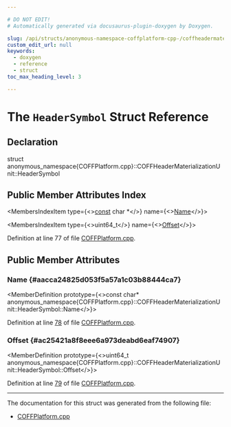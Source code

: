 ```yaml
---

# DO NOT EDIT!
# Automatically generated via docusaurus-plugin-doxygen by Doxygen.

slug: /api/structs/anonymous-namespace-coffplatform-cpp-/coffheadermaterializationunit/headersymbol
custom_edit_url: null
keywords:
  - doxygen
  - reference
  - struct
toc_max_heading_level: 3

---
```





# The `HeaderSymbol` Struct Reference

<DoxygenPage pluginConfig={pluginConfig}>



## Declaration

<CodeBlock>struct anonymous_namespace{COFFPlatform.cpp}::COFFHeaderMaterializationUnit::HeaderSymbol</CodeBlock>

## Public Member Attributes Index

<MembersIndex>

<MembersIndexItem
  type={<><a href="/docs/api/files/lib/lib/target/lib/target/aarch64/aarch64promoteconstant-cpp/#a90f8350fecae261c25be85d38b451bff">const</a> char &#42;</>}
  name={<><a href="#aacca24825d053f5a57a1c03b88444ca7">Name</a></>}>
</MembersIndexItem>

<MembersIndexItem
  type={<>uint64&#95;t</>}
  name={<><a href="#ac25421a8f8eee6a973deabd6eaf74907">Offset</a></>}>
</MembersIndexItem>

</MembersIndex>


Definition at line 77 of file <a href="/docs/api/files/lib/lib/executionengine/lib/executionengine/orc/coffplatform-cpp">COFFPlatform.cpp</a>.

<SectionDefinition>

## Public Member Attributes

### Name {#aacca24825d053f5a57a1c03b88444ca7}

<MemberDefinition
  prototype={<>const char&#42; anonymous&#95;namespace&#123;COFFPlatform.cpp&#125;::COFFHeaderMaterializationUnit::HeaderSymbol::Name</>}>

Definition at line <a href="/docs/api/files/lib/lib/executionengine/lib/executionengine/orc/coffplatform-cpp/#l00078">78</a> of file <a href="/docs/api/files/lib/lib/executionengine/lib/executionengine/orc/coffplatform-cpp">COFFPlatform.cpp</a>.
</MemberDefinition>

### Offset {#ac25421a8f8eee6a973deabd6eaf74907}

<MemberDefinition
  prototype={<>uint64&#95;t anonymous&#95;namespace&#123;COFFPlatform.cpp&#125;::COFFHeaderMaterializationUnit::HeaderSymbol::Offset</>}>

Definition at line <a href="/docs/api/files/lib/lib/executionengine/lib/executionengine/orc/coffplatform-cpp/#l00079">79</a> of file <a href="/docs/api/files/lib/lib/executionengine/lib/executionengine/orc/coffplatform-cpp">COFFPlatform.cpp</a>.
</MemberDefinition>

</SectionDefinition>

<hr/>

The documentation for this struct was generated from the following file:

<ul>
<li><a href="/docs/api/files/lib/lib/executionengine/lib/executionengine/orc/coffplatform-cpp">COFFPlatform.cpp</a></li>
</ul>

</DoxygenPage>
